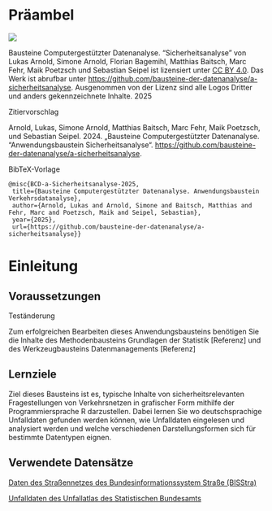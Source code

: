 # Präambel {.unnumbered}

:::: {.border #Lizenz}

::: {layout="[20, 80]" layout-valign="center"}
![](https://mirrors.creativecommons.org/presskit/buttons/88x31/png/by.png){fig-alt="Symbol des Lizenzhinweises Creative Commons BY"} 

Bausteine Computergestützter Datenanalyse. "Sicherheitsanalyse" von Lukas Arnold, 
Simone Arnold, Florian Bagemihl, Matthias Baitsch, Marc Fehr, Maik Poetzsch und 
Sebastian Seipel ist lizensiert unter [CC BY 4.0](https://creativecommons.org/licenses/by/4.0/deed.de). 
Das Werk ist abrufbar unter <https://github.com/bausteine-der-datenanalyse/a-sicherheitsanalyse>. 
Ausgenommen von der Lizenz sind alle Logos Dritter und anders gekennzeichnete Inhalte. 2025

:::

Zitiervorschlag

Arnold, Lukas, Simone Arnold, Matthias Baitsch, Marc Fehr, Maik Poetzsch, und 
Sebastian Seipel. 2024. „Bausteine Computergestützter Datenanalyse. 
"Anwendungsbaustein Sicherheitsanalyse“. <https://github.com/bausteine-der-datenanalyse/a-sicherheitsanalyse>.

BibTeX-Vorlage

```
@misc{BCD-a-Sicherheitsanalyse-2025,
 title={Bausteine Computergestützter Datenanalyse. Anwendungsbaustein Verkehrsdatanalyse},
 author={Arnold, Lukas and Arnold, Simone and Baitsch, Matthias and Fehr, Marc and Poetzsch, Maik and Seipel, Sebastian},
 year={2025},
 url={https://github.com/bausteine-der-datenanalyse/a-sicherheitsanalyse}} 
```

::::

# Einleitung

## Voraussetzungen

Teständerung

Zum erfolgreichen Bearbeiten dieses Anwendungsbausteins benötigen Sie die Inhalte des Methodenbausteins Grundlagen der Statistik \[Referenz\] und des Werkzeugbausteins Datenmanagements \[Referenz\]

## Lernziele

Ziel dieses Bausteins ist es, typische Inhalte von sicherheitsrelevanten Fragestellungen von Verkehrsnetzen in grafischer Form mithilfe der Programmiersprache R darzustellen. Dabei lernen Sie wo deutschsprachige Unfalldaten gefunden werden können, wie Unfalldaten eingelesen und analysiert werden und welche verschiedenen Darstellungsformen sich für bestimmte Datentypen eignen.

## Verwendete Datensätze

[Daten des Straßennetzes des Bundesinformationssystem Straße (BISStra)](https://www.bast.de/DE/Verkehrstechnik/Fachthemen/v2-bisstra.html)

[Unfalldaten des Unfallatlas des Statistischen Bundesamts](https://unfallatlas.statistikportal.de/)


